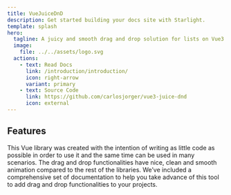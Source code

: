 ```yaml
---
title: VueJuiceDnD
description: Get started building your docs site with Starlight.
template: splash
hero:
  tagline: A juicy and smooth drag and drop solution for lists on Vue3 full animated.
  image:
    file: ../../assets/logo.svg
  actions:
    - text: Read Docs
      link: /introduction/introduction/
      icon: right-arrow
      variant: primary
    - text: Source Code
      link: https://github.com/carlosjorger/vue3-juice-dnd
      icon: external
---
```



## Features

<CardGrid>
  <Card title="Easy and flexible" icon="pen">
    This Vue library was created with the intention of writing as little code as
    possible in order to use it and the same time can be used in many scenarios.
  </Card>
  <Card title="Clean and animated" icon="rocket">
    The drag and drop functionalities have nice, clean and smooth animation
    compared to the rest of the libraries.
  </Card>
  <Card title="Fully Documented" icon="open-book">
    We’ve included a comprehensive set of documentation to help you take advance
    of this tool to add drag and drop functionalities to your projects.
  </Card>
</CardGrid>
